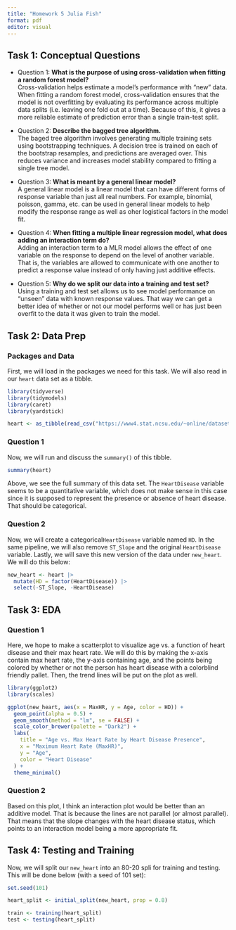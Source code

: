 ```yaml
---
title: "Homework 5 Julia Fish"
format: pdf
editor: visual
---
```


## Task 1: Conceptual Questions

- Question 1: **What is the purpose of using cross-validation when fitting a random forest model?**  
  Cross-validation helps estimate a model’s performance with "new" data. When fitting a random forest model, cross-validation ensures that the model is not overfitting by evaluating its performance across multiple data splits (i.e. leaving one fold out at a time). Because of this, it gives a more reliable estimate of prediction error than a single train-test split.

- Question 2: **Describe the bagged tree algorithm.**  
  The baged tree algorithm involves generating multiple training sets using bootstrapping techniques. A decision tree is trained on each of the bootstrap resamples, and predictions are averaged over. This reduces variance and increases model stability compared to fitting a single tree model.

- Question 3: **What is meant by a general linear model?**  
  A general linear model is a linear model that can have different forms of response variable than just all real numbers. For example, binomial, poisson, gamma, etc. can be used in general linear models to help modify the response range as well as oher logistical factors in the model fit.

- Question 4: **When fitting a multiple linear regression model, what does adding an interaction term do?**  
  Adding an interaction term to a MLR model allows the effect of one variable on the response to depend on the level of another variable. That is, the variables are allowed to communicate with one another to predict a response value instead of only having just additive effects.

- Question 5: **Why do we split our data into a training and test set?**  
  Using a training and test set allows us to see model performance on "unseen" data with known response values. That way we can get a better idea of whether or not our model performs well or has just been overfit to the data it was given to train the model.
  

## Task 2: Data Prep

### Packages and Data

First, we will load in the packages we need for this task. We will also read in our `heart` data set as a tibble.

```r
library(tidyverse)
library(tidymodels)
library(caret)
library(yardstick)

heart <- as_tibble(read_csv("https://www4.stat.ncsu.edu/~online/datasets/heart.csv"))
```

### Question 1

Now, we will run and discuss the `summary()` of this tibble.

```r
summary(heart)
```

Above, we see the full summary of this data set. The `HeartDisease` variable seems to be a quantitative variable, which does not make sense in this case since it is supposed to represent the presence or absence of heart disease. That should be categorical.

### Question 2

Now, we will create a categorical`HeartDisease` variable named `HD`. In the same pipeline, we will also remove `ST_Slope` and the original `HeartDisease` variable. Lastly, we will save this new version of the data under `new_heart`. We will do this below:

```r
new_heart <- heart |>
  mutate(HD = factor(HeartDisease)) |>
  select(-ST_Slope, -HeartDisease)
```

## Task 3: EDA

### Question 1

Here, we hope to make a scatterplot to visualize age vs. a function of heart disease and their max heart rate. We will do this by making the x-axis contain max heart rate, the y-axis containing age, and the points being colored by whether or not the person has heart disease with a colorblind friendly pallet. Then, the trend lines will be put on the plot as well.


```r
library(ggplot2)
library(scales)

ggplot(new_heart, aes(x = MaxHR, y = Age, color = HD)) +
  geom_point(alpha = 0.5) +
  geom_smooth(method = "lm", se = FALSE) +
  scale_color_brewer(palette = "Dark2") +
  labs(
    title = "Age vs. Max Heart Rate by Heart Disease Presence",
    x = "Maximum Heart Rate (MaxHR)",
    y = "Age",
    color = "Heart Disease"
  ) +
  theme_minimal()
```

### Question 2

Based on this plot, I think an interaction plot would be better than an additive model. That is because the lines are not parallel (or almost parallel). That means that the slope changes with the heart disease status, which points to an interaction model being a more appropriate fit.


## Task 4: Testing and Training

Now, we will split our `new_heart` into an 80-20 spli for training and testing. This will be done below (with a seed of 101 set):

```r
set.seed(101)

heart_split <- initial_split(new_heart, prop = 0.8)

train <- training(heart_split)
test <- testing(heart_split)
```